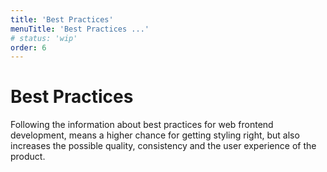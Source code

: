 ```yaml
---
title: 'Best Practices'
menuTitle: 'Best Practices ...'
# status: 'wip'
order: 6
---
```


# Best Practices

Following the information about best practices for web frontend development, means a higher chance for getting styling right, but also increases the possible quality, consistency and the user experience of the product.
